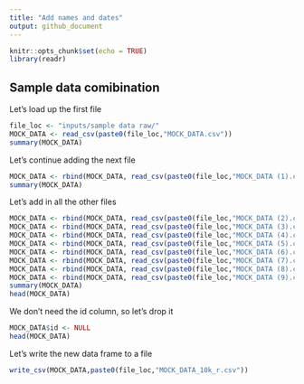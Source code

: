 ```yaml
---
title: "Add names and dates"
output: github_document
---
```


```r
knitr::opts_chunk$set(echo = TRUE)
library(readr)

```

## Sample data comibination

Let's load up the first file

```r
file_loc <- "inputs/sample data raw/"
MOCK_DATA <- read_csv(paste0(file_loc,"MOCK_DATA.csv"))
summary(MOCK_DATA)

```

Let's continue adding the next file

```r
MOCK_DATA <- rbind(MOCK_DATA, read_csv(paste0(file_loc,"MOCK_DATA (1).csv")))
summary(MOCK_DATA)

```

Let's add in all the other files

```r
MOCK_DATA <- rbind(MOCK_DATA, read_csv(paste0(file_loc,"MOCK_DATA (2).csv")))
MOCK_DATA <- rbind(MOCK_DATA, read_csv(paste0(file_loc,"MOCK_DATA (3).csv")))
MOCK_DATA <- rbind(MOCK_DATA, read_csv(paste0(file_loc,"MOCK_DATA (4).csv")))
MOCK_DATA <- rbind(MOCK_DATA, read_csv(paste0(file_loc,"MOCK_DATA (5).csv")))
MOCK_DATA <- rbind(MOCK_DATA, read_csv(paste0(file_loc,"MOCK_DATA (6).csv")))
MOCK_DATA <- rbind(MOCK_DATA, read_csv(paste0(file_loc,"MOCK_DATA (7).csv")))
MOCK_DATA <- rbind(MOCK_DATA, read_csv(paste0(file_loc,"MOCK_DATA (8).csv")))
MOCK_DATA <- rbind(MOCK_DATA, read_csv(paste0(file_loc,"MOCK_DATA (9).csv")))
summary(MOCK_DATA)
head(MOCK_DATA)
```

We don't need the id column, so let's drop it

```r
MOCK_DATA$id <- NULL
head(MOCK_DATA)
```



Let's write the new data frame to a file

```r
write_csv(MOCK_DATA,paste0(file_loc,"MOCK_DATA_10k_r.csv"))
```

